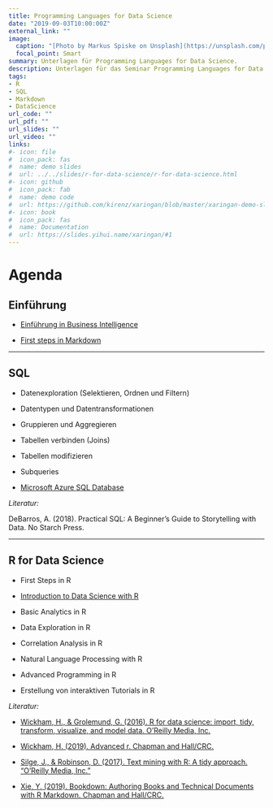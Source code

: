 ```yaml
---
title: Programming Languages for Data Science
date: "2019-09-03T10:00:00Z"
external_link: ""
image:
  caption: "[Photo by Markus Spiske on Unsplash](https://unsplash.com/photos/8OyKWQgBsKQ)"
  focal_point: Smart
summary: Unterlagen für Programming Languages for Data Science.
description: Unterlagen für das Seminar Programming Languages for Data Science - SQL, R, Markdown, PostgreSQL. 
tags:
- R
- SQL
- Markdown
- DataScience
url_code: ""
url_pdf: ""
url_slides: ""
url_video: ""
links:
#- icon: file
#  icon_pack: fas
#  name: demo slides
#  url: ../../slides/r-for-data-science/r-for-data-science.html
#- icon: github
#  icon_pack: fab
#  name: demo code
#  url: https://github.com/kirenz/xaringan/blob/master/xaringan-demo-slides.Rmd
#- icon: book
#  icon_pack: fas
#  name: Documentation
#  url: https://slides.yihui.name/xaringan/#1
---
```


# Agenda

## Einführung

* [Einführung in Business Intelligence](https://www.kirenz.com/slides/intro-business-intelligence/assets/player/keynotedhtmlplayer#0)


* [First steps in Markdown](https://www.kirenz.com/slides/markdown-first-steps/markdown-guide.html#1)

---

## SQL

* Datenexploration (Selektieren, Ordnen und Filtern)

* Datentypen und Datentransformationen

* Gruppieren und Aggregieren

* Tabellen verbinden (Joins)

* Tabellen modifizieren

* Subqueries

* [Microsoft Azure SQL Database](https://github.com/kirenz/microsoft_azure_sql_database)


_Literatur:_  

DeBarros, A. (2018). Practical SQL: A Beginner's Guide to Storytelling with Data. No Starch Press.  


---

## R for Data Science

* First Steps in R

* [Introduction to Data Science with R](https://www.kirenz.com/slides/r-for-data-science/assets/player/keynotedhtmlplayer#0)


* Basic Analytics in R

* Data Exploration in R

* Correlation Analysis in R

* Natural Language Processing with R

* Advanced Programming in R

* Erstellung von interaktiven Tutorials in R




_Literatur:_  


* [Wickham, H., & Grolemund, G. (2016). R for data science: import, tidy, transform, visualize, and model data. O'Reilly Media, Inc.](https://r4ds.had.co.nz)

* [Wickham, H. (2019). Advanced r. Chapman and Hall/CRC.](https://adv-r.hadley.nz) 

* [Silge, J., & Robinson, D. (2017). Text mining with R: A tidy approach. "O'Reilly Media, Inc."](https://www.tidytextmining.com)

* [Xie, Y. (2019). Bookdown: Authoring Books and Technical Documents with R Markdown. Chapman and Hall/CRC.](https://bookdown.org/yihui/bookdown/)


